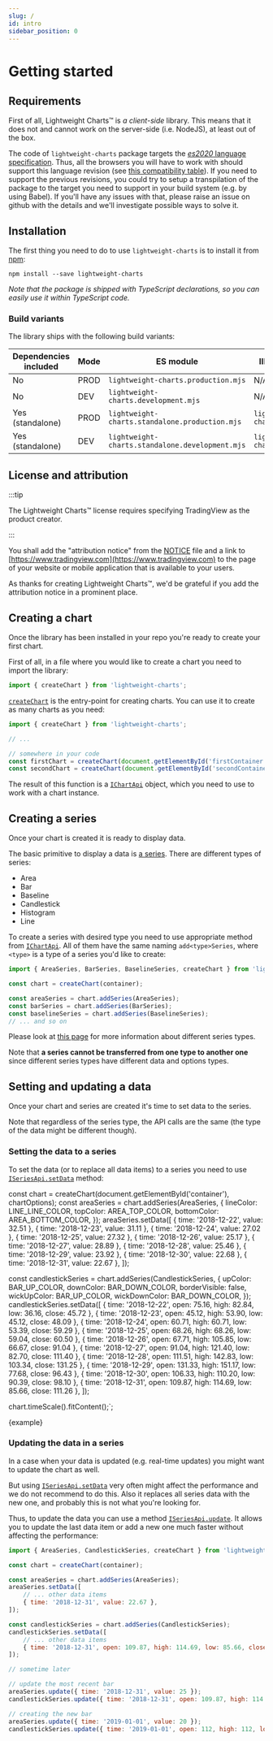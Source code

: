 ```yaml
---
slug: /
id: intro
sidebar_position: 0
---
```


# Getting started

## Requirements

First of all, Lightweight Charts™ is _a client-side_ library.
This means that it does not and cannot work on the server-side (i.e. NodeJS), at least out of the box.

The code of `lightweight-charts` package targets the [_es2020_ language specification](https://262.ecma-international.org/11.0/).
Thus, all the browsers you will have to work with should support this language revision (see [this compatibility table](https://compat-table.github.io/compat-table/es2016plus/)).
If you need to support the previous revisions, you could try to setup a transpilation of the package to the target you need to support in your build system (e.g. by using Babel).
If you'll have any issues with that, please raise an issue on github with the details and we'll investigate possible ways to solve it.

## Installation

The first thing you need to do to use `lightweight-charts` is to install it from [npm](https://www.npmjs.com/):

```console
npm install --save lightweight-charts
```

_Note that the package is shipped with TypeScript declarations, so you can easily use it within TypeScript code._

### Build variants

The library ships with the following build variants:

|Dependencies included|Mode|ES module|IIFE (`window.LightweightCharts`)|
|-|-|-|-|
|No|PROD|`lightweight-charts.production.mjs`|N/A|
|No|DEV|`lightweight-charts.development.mjs`|N/A|
|Yes (standalone)|PROD|`lightweight-charts.standalone.production.mjs`|`lightweight-charts.standalone.production.js`|
|Yes (standalone)|DEV|`lightweight-charts.standalone.development.mjs`|`lightweight-charts.standalone.development.js`|

## License and attribution

:::tip

The Lightweight Charts™ license requires specifying TradingView as the product creator.

:::

You shall add the "attribution notice" from the [NOTICE](https://github.com/tradingview/lightweight-charts/blob/master/NOTICE) file and a link to [https://www.tradingview.com](https://www.tradingview.com) to the page of your website or mobile application that is available to your users.

As thanks for creating Lightweight Charts™, we'd be grateful if you add the attribution notice in a prominent place.

## Creating a chart

Once the library has been installed in your repo you're ready to create your first chart.

First of all, in a file where you would like to create a chart you need to import the library:

```js
import { createChart } from 'lightweight-charts';
```

[`createChart`](/api/functions/createChart.md) is the entry-point for creating charts. You can use it to create as many charts as you need:

```js
import { createChart } from 'lightweight-charts';

// ...

// somewhere in your code
const firstChart = createChart(document.getElementById('firstContainer'));
const secondChart = createChart(document.getElementById('secondContainer'));
```

The result of this function is a [`IChartApi`](/api/interfaces/IChartApi.md) object, which you need to use to work with a chart instance.

## Creating a series

Once your chart is created it is ready to display data.

The basic primitive to display a data is [a series](/api/interfaces/ISeriesApi.md).
There are different types of series:

- Area
- Bar
- Baseline
- Candlestick
- Histogram
- Line

To create a series with desired type you need to use appropriate method from [`IChartApi`](/api/interfaces/IChartApi.md).
All of them have the same naming `add<type>Series`, where `<type>` is a type of a series you'd like to create:

```js
import { AreaSeries, BarSeries, BaselineSeries, createChart } from 'lightweight-charts';

const chart = createChart(container);

const areaSeries = chart.addSeries(AreaSeries);
const barSeries = chart.addSeries(BarSeries);
const baselineSeries = chart.addSeries(BaselineSeries);
// ... and so on
```

Please look at [this page](/series-types.mdx) for more information about different series types.

Note that **a series cannot be transferred from one type to another one** since different series types have different data and options types.

## Setting and updating a data

Once your chart and series are created it's time to set data to the series.

Note that regardless of the series type, the API calls are the same (the type of the data might be different though).

### Setting the data to a series

To set the data (or to replace all data items) to a series you need to use [`ISeriesApi.setData`](/api/interfaces/ISeriesApi.md#setdata) method:

const chart = createChart(document.getElementById('container'), chartOptions);
const areaSeries = chart.addSeries(AreaSeries, {
    lineColor: LINE_LINE_COLOR, topColor: AREA_TOP_COLOR,
    bottomColor: AREA_BOTTOM_COLOR,
});
areaSeries.setData([
    { time: '2018-12-22', value: 32.51 },
    { time: '2018-12-23', value: 31.11 },
    { time: '2018-12-24', value: 27.02 },
    { time: '2018-12-25', value: 27.32 },
    { time: '2018-12-26', value: 25.17 },
    { time: '2018-12-27', value: 28.89 },
    { time: '2018-12-28', value: 25.46 },
    { time: '2018-12-29', value: 23.92 },
    { time: '2018-12-30', value: 22.68 },
    { time: '2018-12-31', value: 22.67 },
]);

const candlestickSeries = chart.addSeries(CandlestickSeries, {
    upColor: BAR_UP_COLOR, downColor: BAR_DOWN_COLOR, borderVisible: false,
    wickUpColor: BAR_UP_COLOR, wickDownColor: BAR_DOWN_COLOR,
});
candlestickSeries.setData([
    { time: '2018-12-22', open: 75.16, high: 82.84, low: 36.16, close: 45.72 },
    { time: '2018-12-23', open: 45.12, high: 53.90, low: 45.12, close: 48.09 },
    { time: '2018-12-24', open: 60.71, high: 60.71, low: 53.39, close: 59.29 },
    { time: '2018-12-25', open: 68.26, high: 68.26, low: 59.04, close: 60.50 },
    { time: '2018-12-26', open: 67.71, high: 105.85, low: 66.67, close: 91.04 },
    { time: '2018-12-27', open: 91.04, high: 121.40, low: 82.70, close: 111.40 },
    { time: '2018-12-28', open: 111.51, high: 142.83, low: 103.34, close: 131.25 },
    { time: '2018-12-29', open: 131.33, high: 151.17, low: 77.68, close: 96.43 },
    { time: '2018-12-30', open: 106.33, high: 110.20, low: 90.39, close: 98.10 },
    { time: '2018-12-31', open: 109.87, high: 114.69, low: 85.66, close: 111.26 },
]);

chart.timeScale().fitContent();`;

<CodeBlock className="language-js" replaceThemeConstants chart>{example}</CodeBlock>

### Updating the data in a series

In a case when your data is updated (e.g. real-time updates) you might want to update the chart as well.

But using [`ISeriesApi.setData`](/api/interfaces/ISeriesApi.md#setdata) very often might affect the performance and we do not recommend to do this.
Also it replaces all series data with the new one, and probably this is not what you're looking for.

Thus, to update the data you can use a method [`ISeriesApi.update`](/api/interfaces/ISeriesApi.md#update).
It allows you to update the last data item or add a new one much faster without affecting the performance:

```js
import { AreaSeries, CandlestickSeries, createChart } from 'lightweight-charts';

const chart = createChart(container);

const areaSeries = chart.addSeries(AreaSeries);
areaSeries.setData([
    // ... other data items
    { time: '2018-12-31', value: 22.67 },
]);

const candlestickSeries = chart.addSeries(CandlestickSeries);
candlestickSeries.setData([
    // ... other data items
    { time: '2018-12-31', open: 109.87, high: 114.69, low: 85.66, close: 111.26 },
]);

// sometime later

// update the most recent bar
areaSeries.update({ time: '2018-12-31', value: 25 });
candlestickSeries.update({ time: '2018-12-31', open: 109.87, high: 114.69, low: 85.66, close: 112 });

// creating the new bar
areaSeries.update({ time: '2019-01-01', value: 20 });
candlestickSeries.update({ time: '2019-01-01', open: 112, high: 112, low: 100, close: 101 });
```
